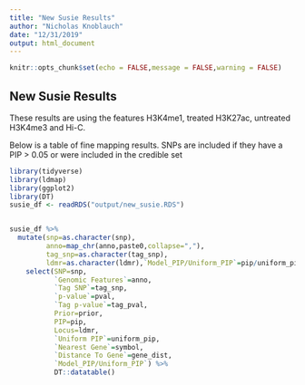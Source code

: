 ```yaml
---
title: "New Susie Results"
author: "Nicholas Knoblauch"
date: "12/31/2019"
output: html_document
---
```


```r
knitr::opts_chunk$set(echo = FALSE,message = FALSE,warning = FALSE)
```

## New Susie Results

These results are using the features H3K4me1, treated H3K27ac, untreated H3K4me3 and Hi-C.

Below is a table of fine mapping results.  SNPs are included if they have a PIP > 0.05 or were included in the credible set

```r
library(tidyverse)
library(ldmap)
library(ggplot2)
library(DT)
susie_df <- readRDS("output/new_susie.RDS") 


susie_df %>% 
  mutate(snp=as.character(snp),
         anno=map_chr(anno,paste0,collapse=","),
         tag_snp=as.character(tag_snp),
         ldmr=as.character(ldmr),`Model_PIP/Uniform_PIP`=pip/uniform_pip) %>% 
    select(SNP=snp,
           `Genomic Features`=anno,
           `Tag SNP`=tag_snp,
           `p-value`=pval,
           `Tag p-value`=tag_pval,
           Prior=prior,
           PIP=pip,
           Locus=ldmr,
           `Uniform PIP`=uniform_pip,
           `Nearest Gene`=symbol,
           `Distance To Gene`=gene_dist,
           `Model_PIP/Uniform_PIP`) %>% 
           DT::datatable()
```


